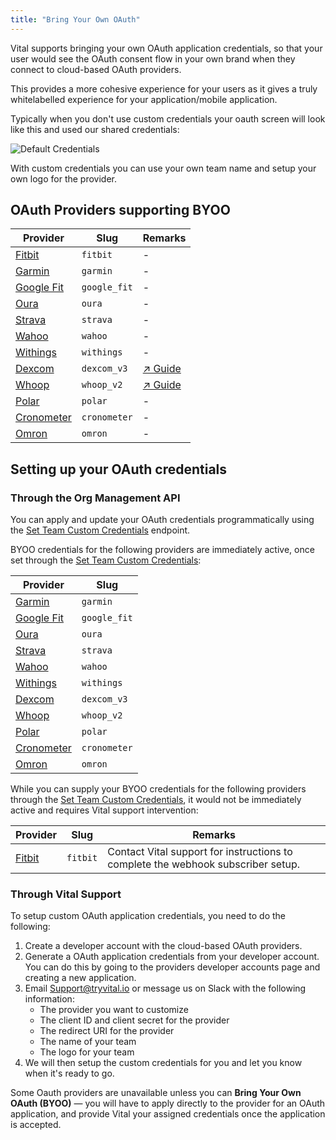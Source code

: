 ```yaml
---
title: "Bring Your Own OAuth"
---
```



<BYOO />

Vital supports bringing your own OAuth application credentials, so that your user would see the OAuth consent flow
in your own brand when they connect to cloud-based OAuth providers.

This provides a more cohesive experience for your users as it gives a truly whitelabelled experience for your application/mobile application.

Typically when you don't use custom credentials your oauth screen will look like this and used our shared credentials:

![Default Credentials](/img/default_credentials.png)

With custom credentials you can use your own team name and setup your own logo for the provider.

## OAuth Providers supporting BYOO

| Provider                                             | Slug              | Remarks                      |
| ---------------------------------------------------- | ----------------- | ---------------------------- |
| [Fitbit](https://www.fitbit.com/global/uk/home)      | `fitbit`          | -                            |
| [Garmin](https://www.garmin.com)                     | `garmin`          | -                            |
| [Google Fit](https://www.google.com/fit/)            | `google_fit`      | -                            |
| [Oura](https://ouraring.com)                         | `oura`            | -                            |
| [Strava](https://www.strava.com)                     | `strava`          | -                            |
| [Wahoo](https://wahoofitness.com)                    | `wahoo`           | -                            |
| [Withings](https://www.withings.com)                 | `withings`        | -                            |
| [Dexcom](https://www.dexcom.com)                     | `dexcom_v3`       | [↗️ Guide](/wearables/guides/dexcom_v3) |
| [Whoop](https://www.whoop.com)                       | `whoop_v2`        | [↗️ Guide](/wearables/guides/whoop)|
| [Polar](https://www.polar.com/accesslink-api/)       | `polar`           | -                            |
| [Cronometer](https://www.cronometer.com)             | `cronometer`      | -                            |
| [Omron](https://www.omron-healthcare.com)            | `omron`           | -                            |

## Setting up your OAuth credentials

### Through the Org Management API

<OrgManagementAPI />

You can apply and update your OAuth credentials programmatically using the
[Set Team Custom Credentials](/api-reference/org-management/team-custom-credentials/upsert-team-custom-credentials) endpoint.

<AccordionGroup>
<Accordion title="Credentials that are activated immediately" icon="bolt">

BYOO credentials for the following providers are immediately active, once set through the [Set Team Custom Credentials](/api-reference/org-management/team-custom-credentials/upsert-team-custom-credentials):

| Provider                                             | Slug              |
| ---------------------------------------------------- | ----------------- |
| [Garmin](https://www.garmin.com)                     | `garmin`          |
| [Google Fit](https://www.google.com/fit/)            | `google_fit`      |
| [Oura](https://ouraring.com)                         | `oura`            |
| [Strava](https://www.strava.com)                     | `strava`          |
| [Wahoo](https://wahoofitness.com)                    | `wahoo`           |
| [Withings](https://www.withings.com)                 | `withings`        |
| [Dexcom](https://www.dexcom.com)                     | `dexcom_v3`       |
| [Whoop](https://www.whoop.com)                       | `whoop_v2`        |
| [Polar](https://www.polar.com/accesslink-api/)       | `polar`           |
| [Cronometer](https://www.cronometer.com)             | `cronometer`      |
| [Omron](https://www.omron-healthcare.com)            | `omron`           |

</Accordion>

<Accordion title="Credentials that need support intervention once set" icon="message-question">

While you can supply your BYOO credentials for the following providers
through the [Set Team Custom Credentials](/api-reference/org-management/team-custom-credentials/upsert-team-custom-credentials),
it would not be immediately active and requires Vital support intervention:

| Provider                                             | Slug              | Remarks             |
| ---------------------------------------------------- | ----------------- | ---------------------------- |
| [Fitbit](https://www.fitbit.com/global/uk/home)      | `fitbit`          | Contact Vital support for instructions to complete the webhook subscriber setup. |

</Accordion>
</AccordionGroup>

### Through Vital Support

To setup custom OAuth application credentials, you need to do the following:

1. Create a developer account with the cloud-based OAuth providers.
2. Generate a OAuth application credentials from your developer account. You can do this by going to the providers developer accounts page and creating a new application.
3. Email Support@tryvital.io or message us on Slack with the following information:
   - The provider you want to customize
   - The client ID and client secret for the provider
   - The redirect URI for the provider
   - The name of your team
   - The logo for your team
4. We will then setup the custom credentials for you and let you know when it's ready to go.

<Note>
Some Oauth providers are unavailable unless you can <b>Bring Your Own OAuth (BYOO)</b> — you will have to apply directly
to the provider for an OAuth application, and provide Vital your assigned credentials once the application is accepted.
</Note>
